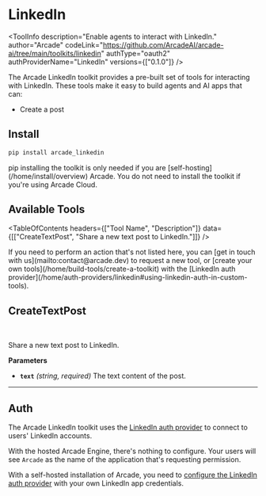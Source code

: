 # LinkedIn


<ToolInfo
  description="Enable agents to interact with LinkedIn."
  author="Arcade"
  codeLink="https://github.com/ArcadeAI/arcade-ai/tree/main/toolkits/linkedin"
  authType="oauth2"
  authProviderName="LinkedIn"
  versions={["0.1.0"]}
/>

<Badges repo="arcadeai/arcade_linkedin" />

The Arcade LinkedIn toolkit provides a pre-built set of tools for interacting with LinkedIn. These tools make it easy to build agents and AI apps that can:

- Create a post

## Install

```bash
pip install arcade_linkedin
```

<Note>
  pip installing the toolkit is only needed if you are [self-hosting](/home/install/overview) Arcade. You do not need to install the toolkit if you're using Arcade Cloud.
</Note>

## Available Tools

<TableOfContents
  headers={["Tool Name", "Description"]}
  data={[["CreateTextPost", "Share a new text post to LinkedIn."]]}
/>

<Tip>
  If you need to perform an action that's not listed here, you can [get in touch
  with us](mailto:contact@arcade.dev) to request a new tool, or [create your
  own tools](/home/build-tools/create-a-toolkit) with the [LinkedIn auth
  provider](/home/auth-providers/linkedin#using-linkedin-auth-in-custom-tools).
</Tip>

## CreateTextPost

<br />
<TabbedCodeBlock
  tabs={[
    {
      label: "Call the Tool with User Authorization",
      content: {
        Python: [
          "/examples/integrations/toolkits/linkedin/create_text_post_example_call_tool.py",
        ],
        JavaScript: ["/examples/integrations/toolkits/linkedin/create_text_post_example_call_tool.js"],
      },
    },
    {
      label: "Execute the Tool with OpenAI",
      content: {
        Python: [
          "/examples/integrations/toolkits/linkedin/create_text_post_example_llm_oai.py",
        ],
        JavaScript: ["/examples/integrations/toolkits/linkedin/create_text_post_example_llm_oai.js"],
      },
    },
  ]}
/>

Share a new text post to LinkedIn.

**Parameters**

- **`text`** _(string, required)_ The text content of the post.

---

## Auth

The Arcade LinkedIn toolkit uses the [LinkedIn auth provider](/home/auth-providers/linkedin) to connect to users' LinkedIn accounts.

With the hosted Arcade Engine, there's nothing to configure. Your users will see `Arcade` as the name of the application that's requesting permission.

With a self-hosted installation of Arcade, you need to [configure the LinkedIn auth provider](/home/auth-providers/linkedin#configuring-linkedin-auth) with your own LinkedIn app credentials.

